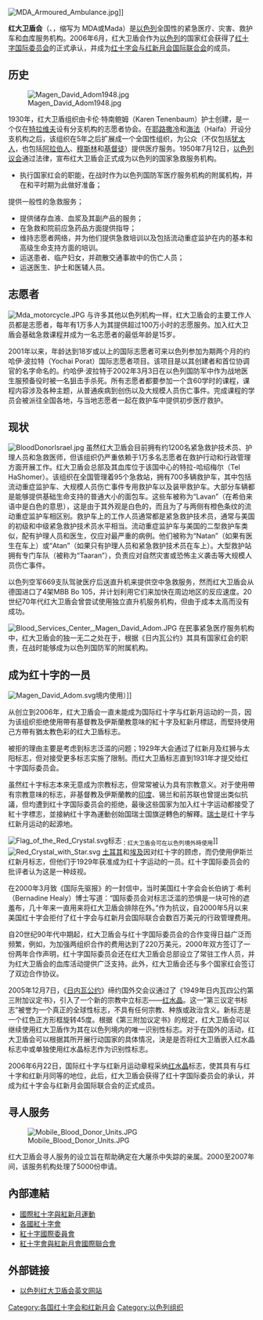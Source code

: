 [[File:MDA_Armoured_Ambulance.jpg|thumb]]]]

'''红大卫盾会'''（{{lang-en|Magen David Adom}}、{{lang-he|מגן דוד אדום}}，缩写为 MDA或Mada）是[[以色列|以色列]]全国性的紧急医疗、灾害、救护车和血库服务机构。2006年6月，红大卫盾会作为[[以色列|以色列]]的国家红会获得了[[红十字国际委员会|红十字国际委员会]]的正式承认，并成为[[红十字会与红新月会国际联合会|红十字会与红新月会国际联合会]]的成员。

== 历史 ==
[[File:Magen_David_Adom1948.jpg|thumb]]

1930年，红大卫盾组织由卡伦·特南鲍姆（Karen Tenenbaum）护士创建，是一个仅在[[特拉维夫|特拉维夫]]设有分支机构的志愿者协会。在[[耶路撒冷|耶路撒冷]]和[[海法|海法]]（Haifa）开设分支机构之后，该组织在5年之后扩展成一个全国性组织，为公众（不仅包括[[犹太人|犹太人]]，也包括[[阿拉伯人|阿拉伯人]]、[[穆斯林|穆斯林]]和[[基督徒|基督徒]]）提供医疗服务。1950年7月12日，[[以色列议会|以色列议会]]通过法律，宣布红大卫盾会正式成为以色列的国家急救服务机构。

* 执行国家红会的职能，在战时作为以色列国防军医疗服务机构的附属机构，并在和平时期为此做好准备；
提供一般性的急救服务；
* 提供储存血液、血浆及其副产品的服务；
* 在急救和院前应急药品方面提供指导；
* 维持志愿者网络，并为他们提供急救培训以及包括流动重症监护在内的基本和高级生命支持方面的培训。
* 运送患者、临产妇女，并疏散交通事故中的伤亡人员；
* 运送医生、护士和医辅人员。

== 志愿者 ==
[[Image:Mda_motorcycle.JPG|thumb]]
与许多其他以色列机构一样，红大卫盾会的主要工作人员都是志愿者，每年有1万多人为其提供超过100万小时的志愿服务。加入红大卫盾会基础急救课程并成为一名志愿者的最低年龄是15岁。

2001年以来，年龄达到18岁或以上的国际志愿者可来以色列参加为期两个月的约哈伊·波拉特（Yochai Porat）国际志愿者项目。该项目是以其创建者和首位协调官的名字命名的。约哈伊·波拉特于2002年3月3日在以色列国防军中作为战地医生服预备役时被一名狙击手杀死。所有志愿者都要参加一个含60学时的课程，课程内容涉及各种主题，从普通疾病到创伤以及大规模人员伤亡事件。完成课程的学员会被派往全国各地，与当地志愿者一起在救护车中提供初步医疗救护。

== 现状 ==
[[Image:BloodDonorIsrael.jpg|thumb]]
虽然红大卫盾会目前拥有约1200名紧急救护技术员、护理人员和急救医师，但该组织仍严重依赖于1万多名志愿者在救护行动和行政管理方面开展工作。红大卫盾会总部及其血库位于该国中心的特拉-哈绍梅尔（Tel HaShomer）。该组织在全国管理着95个急救站，拥有700多辆救护车，其中包括流动重症监护车、大规模人员伤亡事件专用救护车以及装甲救护车。大部分车辆都是能够提供基础生命支持的普通大小的面包车。这些车被称为“Lavan”（在希伯来语中是白色的意思），这是由于其外观是白色的，而且为了与两侧有橙色条纹的流动重症监护车相区别。救护车上的工作人员通常都是紧急救护技术员，通常与美国的初级和中级紧急救护技术员水平相当。流动重症监护车与美国的二型救护车类似，配有护理人员和医生，仅应对最严重的病例。他们被称为“Natan”（如果有医生在车上）或“Atan”（如果只有护理人员和紧急救护技术员在车上）。大型救护站拥有专门车队（被称为“Taaran”），负责应对自然灾害或恐怖主义袭击等大规模人员伤亡事件。

以色列空军669支队驾驶医疗后送直升机来提供空中急救服务，然而红大卫盾会从德国进口了4架MBB Bo 105，并计划利用它们来加快在周边地区的反应速度。20世纪70年代红大卫盾会曾尝试使用独立直升机服务机构，但由于成本太高而没有成功。

[[File:Blood_Services_Center,_Magen_David_Adom.JPG|thumb]]
在民事紧急医疗服务机构中，红大卫盾会的独一无二之处在于，根据《日内瓦公约》其具有国家红会的职责，在战时能够成为以色列国防军的附属机构。

==成为红十字的一员==
[[File:Magen_David_Adom.svg|thumb]]境内使用）]]

从创立到2006年，红大卫盾会一直未能成为国际红十字与红新月运动的一员，因为该组织拒绝使用帶有基督教及伊斯蘭教意味的紅十字及紅新月標誌，而堅持使用己方帶有猶太教色彩的红大卫盾标志。

被拒的理由主要是考虑到标志泛滥的问题；1929年大会通过了红新月及红狮与太阳标志，但对接受更多标志实施了限制。而红大卫盾标志直到1931年才提交给红十字国际委员会。

虽然红十字标志本來无意成为宗教标志，但常常被认为具有宗教意义。对于使用帶有宗教意味的标志，非基督教及伊斯蘭教的[[印度|印度]]、锡兰和前苏联也曾提出类似抗議，但均遭到红十字国际委员会的拒绝，最後这些国家为加入红十字运动都接受了紅十字標志，並接納红十字為運動创始国瑞士国旗逆轉色的解釋。[[瑞士|瑞士]]是红十字与红新月运动的起源地。

[[Image:Flag_of_the_Red_Crystal.svg|thumb]]标志<sub>：红大卫盾会可在以色列境外時使用</sub>]]
[[Image:Red_Crystal_with_Star.svg|thumb]]
[[土耳其|土耳其]]和[[埃及|埃及]]因对红十字的顾虑，而仍使用伊斯兰红新月标志，但他们于1929年获准成为红十字运动的一员。红十字国际委员会的批评者认为这是一种歧视。

在2000年3月致《国际先驱报》的一封信中，当时美国红十字会会长伯纳丁·希利（Bernadine Healy）博士写道：“国际委员会对标志泛滥的恐惧是一块可怜的遮羞布，几十年来一直用来将红大卫盾会排除在外。”作为抗议，自2000年5月以来美国红十字会拒付了红十字会与红新月会国际联合会数百万美元的行政管理费用。

自20世纪90年代中期起，红大卫盾会与红十字国际委员会的合作变得日益广泛而频繁，例如，为加强两组织合作的费用达到了220万美元，2000年双方签订了一份两年合作声明，红十字国际委员会还在红大卫盾会总部设立了常驻工作人员，并为红大卫盾会的血库活动提供广泛支持。此外，红大卫盾会还与多个国家红会签订了双边合作协议。

2005年12月7日，《[[日内瓦公约|日内瓦公约]]》缔约国外交会议通过了《1949年日内瓦四公约第三附加议定书》，引入了一个新的宗教中立标志——[[红水晶|红水晶]]。这一“第三议定书标志”被誉为一个真正的全球性标志，不具有任何宗教、种族或政治含义。新标志是一个红色正方形框旋转45度。根据《第三附加议定书》的规定，红大卫盾会可以继续使用红大卫盾作为其在以色列境内的唯一识别性标志。对于在国外的活动，红大卫盾会可以根据其所开展行动国家的具体情况，決是是否将红大卫盾嵌入红水晶标志中或单独使用红水晶标志作为识别性标志。

2006年6月22日，国际红十字与红新月运动章程采纳[[红水晶|红水晶]]标志，使其具有与红十字和红新月同等的地位，此后，红大卫盾会获得了红十字国际委员会的承认，并成为红十字会与红新月会国际联合会的正式成员。

== 寻人服务 ==
[[File:Mobile_Blood_Donor_Units.JPG|thumb]]

红大卫盾会寻人服务的设立旨在帮助确定在大屠杀中失踪的亲属。2000至2007年间，该服务机构处理了5000份申请。

==內部連結==
*[[國際紅十字與紅新月運動|國際紅十字與紅新月運動]]
*[[各國紅十字會|各國紅十字會]]
*[[紅十字國際委員會|紅十字國際委員會]]
*[[紅十字會與紅新月會國際聯合會|紅十字會與紅新月會國際聯合會]]


== 外部链接 ==
*[http://www.mdais.com/ 以色列红大卫盾会英文网站]{{Wayback|url=http://www.mdais.com/ |date=20101027153145 }}


{{模板:國際紅十字與紅新月運動}}
{{authority control}}
[[Category:各国红十字会和红新月会|Category:各国红十字会和红新月会]]
[[Category:以色列组织|Category:以色列组织]]